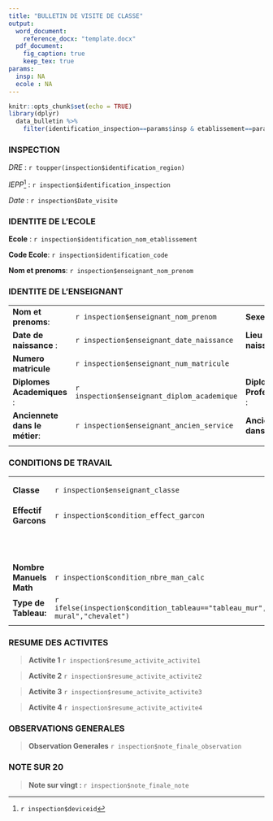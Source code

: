```yaml
---
title: "BULLETIN DE VISITE DE CLASSE"
output:
  word_document:
    reference_docx: "template.docx"
  pdf_document:
    fig_caption: true
    keep_tex: true
params:
  insp: NA
  ecole : NA
---
```


```r
knitr::opts_chunk$set(echo = TRUE)
library(dplyr)
  data_bulletin %>%
    filter(identification_inspection==params$insp & etablissement==params$ecole) -> inspection

```




### INSPECTION

*DRE* : `r toupper(inspection$identification_region)`


*IEPP*[^1] : `r inspection$identification_inspection`

[^1]:`r inspection$deviceid`

*Date*  : `r inspection$Date_visite`



### IDENTITE DE L'ECOLE

__Ecole__ :  `r inspection$identification_nom_etablissement`

__Code Ecole__: `r inspection$identification_code`

__Nom et prenoms__: `r inspection$enseignant_nom_prenom` 



### IDENTITE DE L'ENSEIGNANT



|   |   |   |   | 
|:---|---|:---|---|
|__Nom et prenoms__:   |`r inspection$enseignant_nom_prenom`    |__Sexe__:  | `r inspection$enseignant_sexe`  |   
|__Date de naissance__ :  |`r inspection$enseignant_date_naissance` | __Lieu de naissance__ :   | `r inspection$enseignant_lieu_naissance`  |   
|__Numero matricule__   | `r inspection$enseignant_num_matricule`  |   |   |   
|__Diplomes Academiques__ :| `r inspection$enseignant_diplom_academique`  | __Diplomes Professionnels__ :|`r inspection$enseignant_diplom_professionnel`   |   
| __Anciennete dans le métier__:   | `r inspection$enseignant_ancien_service`  | __Anciennete dans le cours__ : |  `r inspection$enseignant_ancien_cours` |   
|   |   |   |   |   




### CONDITIONS DE TRAVAIL



|   |   |   |   |   
|:---|---|---|---|
|__Classe__  | `r inspection$enseignant_classe`  |__Type de cours__  | `r ifelse(inspection$condition_courstype=="coursunik","Cours Unique","Cours Jumele")` |      
|__Effectif Garcons__  | `r inspection$condition_effect_garcon`  |__Effectif Filles__ | `r inspection$condition_effect_fille`  |   
|  |   |  __Nombre de Table bancs__ | `r inspection$condition_nbre_tab_bancs`  |   
| __Nombre Manuels Math__  |`r inspection$condition_nbre_man_calc`   |__Nombre manuels Francais__ |`r inspection$condition_nbre_man_lec`   |
|__Type de Tableau:__   |  `r ifelse(inspection$condition_tableau=="tableau_mur","Tableau mural","chevalet")` |   |   |
|   |   |   |   |

                                            
### RESUME DES ACTIVITES

> __Activite 1__ `r inspection$resume_activite_activite1` 

> __Activite 2__ `r inspection$resume_activite_activite2` 

> __Activite 3__ `r inspection$resume_activite_activite3` 

> __Activite 4__ `r inspection$resume_activite_activite4` 

### OBSERVATIONS GENERALES


> __Observation Generales__ `r inspection$note_finale_observation` 


### NOTE SUR 20

> __Note sur vingt  :  __       `r inspection$note_finale_note`



